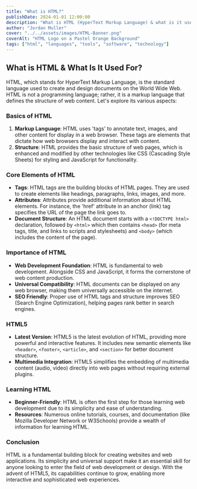 ```yaml
---
title: "What is HTML?"
publishDate: 2024-01-01 12:00:00
description: "What is HTML (HyperText Markup Language) & what is it used for?"
author: "Jordan Muller"
cover: "../../assets/images/HTML-Banner.png"
coverAlt: "HTML Logo on a Pastel Orange Background"
tags: ["html", "languages", "tools", "software", "technology"]
---
```


## What is HTML & What Is It Used For?

HTML, which stands for HyperText Markup Language, is the standard language used to create and design documents on the World Wide Web. HTML is not a programming language; rather, it is a markup language that defines the structure of web content. Let's explore its various aspects:

### Basics of HTML

1. **Markup Language**: HTML uses 'tags' to annotate text, images, and other content for display in a web browser. These tags are elements that dictate how web browsers display and interact with content.
2. **Structure**: HTML provides the basic structure of web pages, which is enhanced and modified by other technologies like CSS (Cascading Style Sheets) for styling and JavaScript for functionality.

### Core Elements of HTML

- **Tags**: HTML tags are the building blocks of HTML pages. They are used to create elements like headings, paragraphs, links, images, and more.
- **Attributes**: Attributes provide additional information about HTML elements. For instance, the 'href' attribute in an anchor (link) tag specifies the URL of the page the link goes to.
- **Document Structure**: An HTML document starts with a `<!DOCTYPE html>` declaration, followed by `<html>` which then contains `<head>` (for meta tags, title, and links to scripts and stylesheets) and `<body>` (which includes the content of the page).

### Importance of HTML

- **Web Development Foundation**: HTML is fundamental to web development. Alongside CSS and JavaScript, it forms the cornerstone of web content production.
- **Universal Compatibility**: HTML documents can be displayed on any web browser, making them universally accessible on the internet.
- **SEO Friendly**: Proper use of HTML tags and structure improves SEO (Search Engine Optimization), helping pages rank better in search engines.

### HTML5

- **Latest Version**: HTML5 is the latest evolution of HTML, providing more powerful and interactive features. It includes new semantic elements like `<header>`, `<footer>`, `<article>`, and `<section>` for better document structure.
- **Multimedia Integration**: HTML5 simplifies the embedding of multimedia content (audio, video) directly into web pages without requiring external plugins.

### Learning HTML

- **Beginner-Friendly**: HTML is often the first step for those learning web development due to its simplicity and ease of understanding.
- **Resources**: Numerous online tutorials, courses, and documentation (like Mozilla Developer Network or W3Schools) provide a wealth of information for learning HTML.

### Conclusion

HTML is a fundamental building block for creating websites and web applications. Its simplicity and universal support make it an essential skill for anyone looking to enter the field of web development or design. With the advent of HTML5, its capabilities continue to grow, enabling more interactive and sophisticated web experiences.

